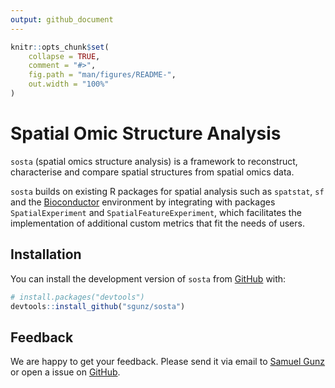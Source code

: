 ```yaml
---
output: github_document
---
```


<!-- README.md is generated from README.Rmd. Please edit that file -->

```r
knitr::opts_chunk$set(
    collapse = TRUE,
    comment = "#>",
    fig.path = "man/figures/README-",
    out.width = "100%"
)
```

# Spatial Omic Structure Analysis

<!-- badges: start -->
<!-- badges: end -->

`sosta` (spatial omics structure analysis) is a framework to reconstruct, characterise and compare spatial structures from spatial omics data.

`sosta` builds on existing R packages for spatial analysis such as `spatstat`, `sf` and the [Bioconductor](https://bioconductor.org/) environment by integrating with packages `SpatialExperiment` and `SpatialFeatureExperiment`, which facilitates the implementation of additional custom metrics that fit the needs of users.

## Installation

You can install the development version of `sosta` from [GitHub](https://github.com/) with:

``` r
# install.packages("devtools")
devtools::install_github("sgunz/sosta")
```

## Feedback

We are happy to get your feedback. Please send it via email to [Samuel Gunz](https://www.mls.uzh.ch/en/research/robinson/groupmembers/samuel-gunz.html) or open a issue on [GitHub](https://github.com/sgunz/sosta/issues).


